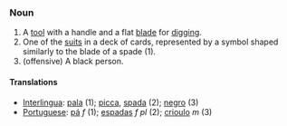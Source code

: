 ===Noun===
# A [[tool]] with a handle and a flat [[blade]] for [[dig]]ging.
# One of the [[suit]]s in a deck of cards, represented by a symbol shaped similarly to the blade of a spade (1).
# (offensive) A black person.

====Translations====
*[[Interlingua]]: [[pala]] (1); [[picca]], [[spada]] (2); [[negro]] (3)
*[[Portuguese]]: [[pá]] ''f'' (1); [[espadas]] ''f pl'' (2); [[crioulo]] ''m'' (3)